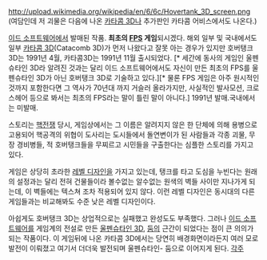 http://upload.wikimedia.org/wikipedia/en/6/6c/Hovertank_3D_screen.png
(여담인데 저 괴물은 다음에 나온 [[카타콤 3D]]나 추가판인 카타콤 어비스에서도 나온다.)

[[이드 소프트웨어]]에서 발매된 작품. '''최초의 [[FPS]] 게임'''되시겠다. 해외 일부 및 국내에서도 일부  [[카타콤 3D]](Catacomb 3D)가 먼저 나왔다고 잘못 아는 경우가 있지만 호버탱크 3D는 1991년 4월, 카타콤3D는 1991년 11월 출시되었다. [* 세간에 동사의 게임인 울펜슈타인 3D라 알려진 것과는 달리 이드 소프트웨어에서도 자신이 만든 최초의 FPS를 울펜슈타인 3D가 아닌 호버탱크 3D로 기술하고 있다.][* 물론 FPS 게임은 아주 원시적인 것까지 포함한다면 그 역사가 70년대 까지 거슬러 올라가지만, 사실적인 발사모션, 크로스헤어 등으로 봐서는 최초의 FPS라는 말이 틀린 말이 아니다.] 1991년 발매.국내에서는 미발매.

스토리는 [[핵전쟁]] 당시, 게임상에서는 그 이름은 알려지지 않은 한 단체에 의해 용병으로 고용되어 핵공격의 위협이 도사리는 도시들에서 돌연변이가 된 사람들과 각종 괴물, 무장 경비병들, 적 호버탱크들을 무찌르고 시민들을 구출한다는 심플한 스토리를 가지고 있다.

게임은 상당히 초라한 [[레벨 디자인]]을 가지고 있는데, 탱크를 타고 도심을 누빈다는 원래의 설정과는 달리 전혀 건물들이라 볼수없는 알수없는 원색의 벽들 사이만 지나가게 되는데, 이 벽들에는 텍스쳐 조차 적용되어 있지 않다. 이런 레벨 디자인은 동시대의 다른 게임들과는 비교해봐도 수준 낮은 레벨 디자인이다. 

아쉽게도 호버탱크 3D는 상업적으로는 실패했고 완성도도 부족했다. 그러나 [[이드 소프트웨어]]를 게임계의 전설로 만든 [[울펜슈타인 3D]], [[둠]]의 근간이 되었다는 점이 큰 의의가 되는 작품이다. 이 게임뒤에 나온 카타콤 3D에서는 당연히 배경화면이라든지 여러 모로 발전이 이뤄졌고 여기서 더더욱 발전되며 울펜슈타인- 둠으로 이어지게 된다.
[[각주]]
